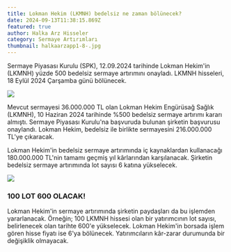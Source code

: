 ```yaml
---
title: Lokman Hekim (LKMNH) bedelsiz ne zaman bölünecek?
date: 2024-09-13T11:38:15.869Z
featured: true
author: Halka Arz Hisseler
category: Sermaye Artırımları
thumbnail: halkaarzapp1-8-.jpg
---
```

Sermaye Piyasası Kurulu (SPK), 12.09.2024 tarihinde Lokman Hekim'in (LKMNH) yüzde 500 bedelsiz sermaye artırımını onayladı. LKMNH hisseleri, 18 Eylül 2024 Çarşamba günü bölünecek.

![](halkaarzapp2a3-3-.jpg)

Mevcut sermayesi 36.000.000 TL olan Lokman Hekim Engürüsağ Sağlık (LKMNH), 10 Haziran 2024 tarihinde %500 bedelsiz sermaye artırımı kararı almıştı. Sermaye Piyasası Kurulu'na başvuruda bulunan şirketin başvurusu onaylandı. Lokman Hekim, bedelsiz ile birlikte sermayesini 216.000.000 TL'ye çıkaracak.

Lokman Hekim'in bedelsiz sermaye artırımında iç kaynaklardan kullanacağı 180.000.000 TL'nin tamamı geçmiş yıl kârlarından karşılanacak. Şirketin bedelsiz sermaye artırımında lot sayısı 6 katına yükselecek.

![](lkmnhbedelsiz.jpg)

### **100 LOT 600 OLACAK!**

Lokman Hekim'in sermaye artırımında şirketin paydaşları da bu işlemden yararlanacak. Örneğin; 100 LKMNH hissesi olan bir yatırımcının lot sayısı, belirlenecek olan tarihte 600'e yükselecek. Lokman Hekim'in borsada işlem gören hisse fiyatı ise 6'ya bölünecek. Yatırımcıların kâr-zarar durumunda bir değişiklik olmayacak.